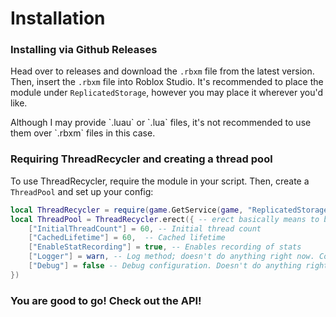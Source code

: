 
# Installation

<Steps>

### Installing via Github Releases

Head over to releases and download the `.rbxm` file from the latest version. Then, insert the `.rbxm` file into Roblox Studio. 
<Callout type="info">
    It's recommended to place the module under `ReplicatedStorage`, however you may place it wherever you'd like. 
</Callout>

<Callout type="warning">
    Although I may provide `.luau` or `.lua` files, it's not recommended to use them over `.rbxm` files in this case.
</Callout>

### Requiring ThreadRecycler and creating a thread pool

To use ThreadRecycler, require the module in your script. Then, create a `ThreadPool` and set up your config:
```lua copy filename="client-or-server" {1}
local ThreadRecycler = require(game.GetService(game, "ReplicatedStorage").ThreadRecycler) -- p.s. .GetService is faster; Never knew that huh?
local ThreadPool = ThreadRecycler.erect({ -- erect basically means to build or create
	["InitialThreadCount"] = 60, -- Initial thread count 
	["CachedLifetime"] = 60,  -- Cached lifetime 
	["EnableStatRecording"] = true, -- Enables recording of stats 
	["Logger"] = warn, -- Log method; doesn't do anything right now. Coming in the future... 
	["Debug"] = false -- Debug configuration. Doesn't do anything right now. Coming in the future... 
})

```
### You are good to go! Check out the API!

</Steps>
